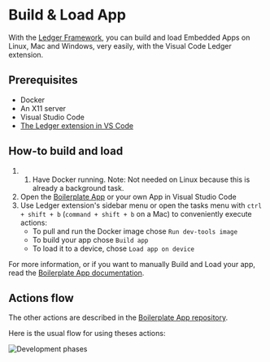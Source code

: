 # Build & Load App

With the [Ledger Framework](./framework), you can build and load Embedded Apps on Linux, Mac and Windows, very easily, with the Visual Code Ledger extension.

## Prerequisites
 
- Docker
- An X11 server
- Visual Studio Code
- [The Ledger extension in VS Code](https://marketplace.visualstudio.com/items?itemName=LedgerHQ.ledger-dev-tools)


## How-to build and load

1. 1. Have Docker running. Note: Not needed on Linux because this is already a background task.
2. Open the [Boilerplate App](https://github.com/LedgerHQ/app-boilerplate) or your own App in Visual Studio Code
3. Use Ledger extension's sidebar menu or open the tasks menu with `ctrl + shift + b` (`command + shift + b` on a Mac) to conveniently execute actions:
	- To pull and run the Docker image chose `Run dev-tools image`
	- To build your app chose `Build app`
	- To load it to a device, chose `Load app on device`


For more information, or if you want to manually Build and Load your app, read the [Boilerplate App documentation](https://github.com/LedgerHQ/app-boilerplate).

## Actions flow

The other actions are described in the [Boilerplate App repository](https://github.com/LedgerHQ/app-boilerplate).

Here is the usual flow for using theses actions:

![Development phases](/vscode-actions.png)

